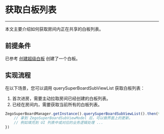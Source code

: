 # 获取白板列表

- - -

本文主要介绍如何获取房间内正在共享的白板列表。

## 前提条件

已参考 [创建超级白板](../quick-start/create-white-board.mdx) 创建了一个白板。

## 实现流程

在以下场景，您可以调用 querySuperBoardSubViewList 获取白板列表：

1. 首次进房，需要主动拉取房间已经创建的白板列表。
2. 已经在房间内，需要获取当前所有的白板列表。

```javascript
ZegoSuperBoardManager.getInstance().querySuperBoardSubViewList().then(function(zegoSuperBoardSubViewModelList){
    // 拿到 ZegoSuperBoardSubViewModel 后，可以做界面上的更新。
    // 例如填充到 UI 列表中或对应的业务逻辑处理 ...
})
```
